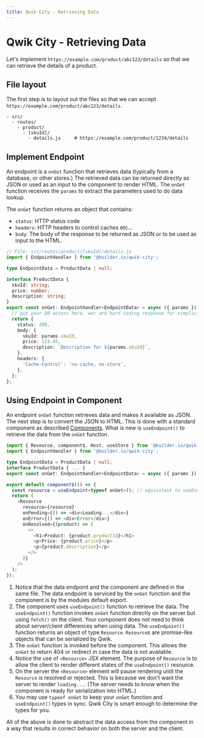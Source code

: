 ```yaml
---
title: Qwik City - Retrieving Data
---
```


# Qwik City - Retrieving Data

Let's implement `https://example.com/product/abc123/details` so that we can retrieve the details of a product.

## File layout

The first step is to layout out the files so that we can accept `https://example.com/product/abc123/details`.

```
- src/
  - routes/
    - product/
      - [skuId]/
        - details.js     # https://example.com/product/1234/details
```

## Implement Endpoint

An endpoint is a `onGet` function that retrieves data (typically from a database, or other stores.) The retrieved data can be returned directly as JSON or used as an input to the component to render HTML. The `onGet` function receives the `params` to extract the parameters used to do data lookup.

The `onGet` function returns an object that contains:
- `status`: HTTP status code
- `headers`: HTTP headers to control caches etc...
- `body`: The body of the response to be returned as JSON or to be used as input to the HTML.

```typescript
// File: src/routes/product/[skuId]/details.js
import { EndpointHandler } from '@builder.io/qwik-city';

type EndpointData = ProductData | null;

interface ProductData {
  skuId: string;
  price: number;
  description: string;
}
export const onGet: EndpointHandler<EndpointData> = async ({ params }) => {
  // put your DB access here, wer are hard coding response for simplicity of this tutorial.
  return {
    status: 200,
    body: {
      skuId: params.skuId,
      price: 123.45,
      description: `Description for ${params.skuId}`,
    },
    headers: {
      'Cache-Control': 'no-cache, no-store',
    },
  };
};
```

## Using Endpoint in Component

An endpoint `onGet` function retrieves data and makes it available as JSON. The next step is to convert the JSON to HTML. This is done with a standard component as described [Components](/qwikcity/content/component). What is new is `useEndpoint()` to retrieve the data from the `onGet` function.
  
```typescript
import { Resource, component$, Host, useStore } from '@builder.io/qwik';
import { EndpointHandler } from '@builder.io/qwik-city';

type EndpointData = ProductData | null;
interface ProductData { ... }
export const onGet: EndpointHandler<EndpointData> = async ({ params }) => { ... };

export default component$(() => {
  const resource = useEndpoint<typeof onGet>(); // equivalent to useEndpoint<EndpointData>
  return (
    <Resource 
      resource={resource}
      onPending={() => <div>Loading...</div>}
      onError={() => <div>Error</div>}
      onResolved={(product) => (
        <>
          <h1>Product: {product.productId}</h1>
          <p>Price: {product.price}</p>
          <p>{product.description}</p>
        </>
      )}
    />
  );
});
```

1. Notice that the data endpoint and the component are defined in the same file. The data endpoint is serviced by the `onGet` function and the component is by the modules default export.
2. The component uses `useEndpoint()` function to retrieve the data. The `useEndpoint()` function invokes `onGet` function directly on the server but using `fetch()` on the client. Your component does not need to think about server/client differences when using data. The `useEndpoint()` function returns an object of type `Resource`. `Resource`s are promise-like objects that can be serialized by Qwik. 
3. The `onGet` function is invoked before the component. This allows the `onGet` to return 404 or redirect in case the data is not available. 
4. Notice the use of `<Resource>` JSX element. The purpose of `Resource` is to allow the client to render different states of the `useEndpoint()` resource. 
5. On the server the `<Resource>` element will pause rendering until the `Resource` is resolved or rejected. This is because we don't want the server to render `loading...`. (The server needs to know when the component is ready for serialization into HTML.)
6. You may use `typeof onGet` to keep your `onGet` function and `useEndpoint()` types in sync. Qwik City is smart enough to determine the types for you. 

All of the above is done to abstract the data access from the component in a way that results in correct behavior on both the server and the client.
